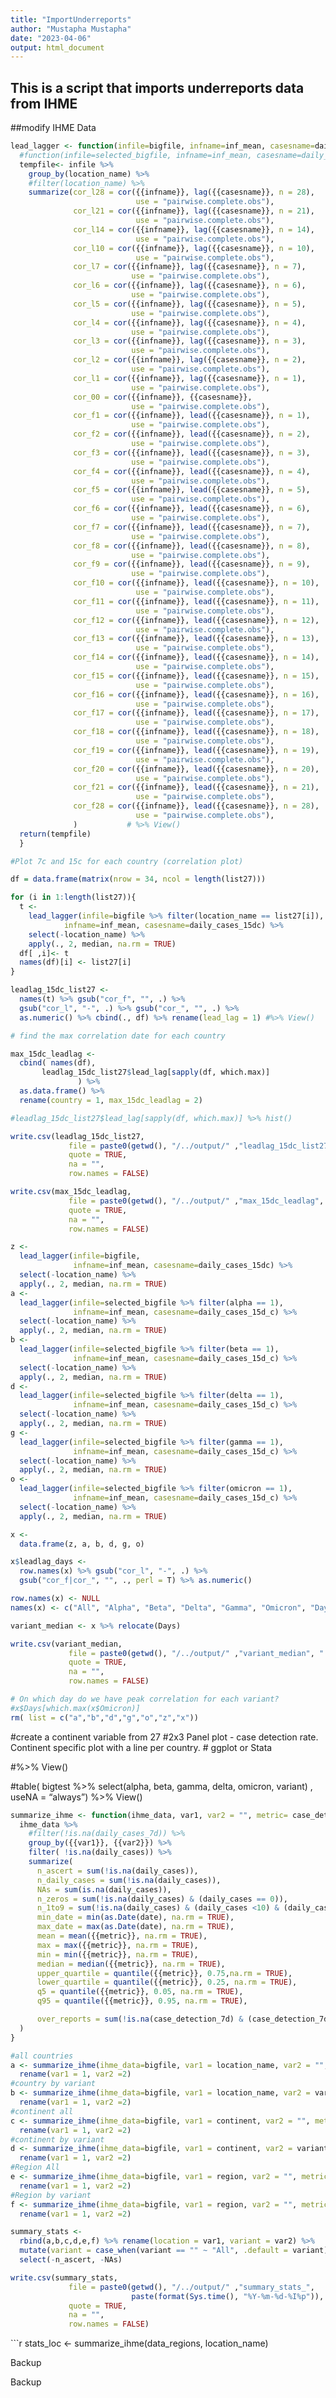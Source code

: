 ```yaml
---
title: "ImportUnderreports"
author: "Mustapha Mustapha"
date: "2023-04-06"
output: html_document
---
```

## This is a script that imports underreports data from IHME

##modify IHME Data
```r
lead_lagger <- function(infile=bigfile, infname=inf_mean, casesname=daily_cases_15dc){
  #function(infile=selected_bigfile, infname=inf_mean, casesname=daily_cases_7d)
  tempfile<- infile %>% 
    group_by(location_name) %>% 
    #filter(location_name) %>% 
    summarize(cor_l28 = cor({{infname}}, lag({{casesname}}, n = 28), 
                            use = "pairwise.complete.obs"),
              cor_l21 = cor({{infname}}, lag({{casesname}}, n = 21), 
                            use = "pairwise.complete.obs"),
              cor_l14 = cor({{infname}}, lag({{casesname}}, n = 14), 
                            use = "pairwise.complete.obs"),
              cor_l10 = cor({{infname}}, lag({{casesname}}, n = 10), 
                            use = "pairwise.complete.obs"),
              cor_l7 = cor({{infname}}, lag({{casesname}}, n = 7), 
                           use = "pairwise.complete.obs"),
              cor_l6 = cor({{infname}}, lag({{casesname}}, n = 6), 
                           use = "pairwise.complete.obs"),
              cor_l5 = cor({{infname}}, lag({{casesname}}, n = 5), 
                           use = "pairwise.complete.obs"),
              cor_l4 = cor({{infname}}, lag({{casesname}}, n = 4), 
                           use = "pairwise.complete.obs"),
              cor_l3 = cor({{infname}}, lag({{casesname}}, n = 3), 
                           use = "pairwise.complete.obs"),
              cor_l2 = cor({{infname}}, lag({{casesname}}, n = 2), 
                           use = "pairwise.complete.obs"),
              cor_l1 = cor({{infname}}, lag({{casesname}}, n = 1), 
                           use = "pairwise.complete.obs"),
              cor_00 = cor({{infname}}, {{casesname}}, 
                           use = "pairwise.complete.obs"),
              cor_f1 = cor({{infname}}, lead({{casesname}}, n = 1), 
                           use = "pairwise.complete.obs"),
              cor_f2 = cor({{infname}}, lead({{casesname}}, n = 2), 
                           use = "pairwise.complete.obs"),
              cor_f3 = cor({{infname}}, lead({{casesname}}, n = 3), 
                           use = "pairwise.complete.obs"),
              cor_f4 = cor({{infname}}, lead({{casesname}}, n = 4), 
                           use = "pairwise.complete.obs"),
              cor_f5 = cor({{infname}}, lead({{casesname}}, n = 5), 
                           use = "pairwise.complete.obs"),
              cor_f6 = cor({{infname}}, lead({{casesname}}, n = 6), 
                           use = "pairwise.complete.obs"),
              cor_f7 = cor({{infname}}, lead({{casesname}}, n = 7), 
                           use = "pairwise.complete.obs"),
              cor_f8 = cor({{infname}}, lead({{casesname}}, n = 8), 
                           use = "pairwise.complete.obs"),
              cor_f9 = cor({{infname}}, lead({{casesname}}, n = 9), 
                           use = "pairwise.complete.obs"),
              cor_f10 = cor({{infname}}, lead({{casesname}}, n = 10), 
                            use = "pairwise.complete.obs"),
              cor_f11 = cor({{infname}}, lead({{casesname}}, n = 11), 
                            use = "pairwise.complete.obs"),
              cor_f12 = cor({{infname}}, lead({{casesname}}, n = 12), 
                            use = "pairwise.complete.obs"),
              cor_f13 = cor({{infname}}, lead({{casesname}}, n = 13), 
                            use = "pairwise.complete.obs"),
              cor_f14 = cor({{infname}}, lead({{casesname}}, n = 14), 
                            use = "pairwise.complete.obs"),
              cor_f15 = cor({{infname}}, lead({{casesname}}, n = 15), 
                            use = "pairwise.complete.obs"),
              cor_f16 = cor({{infname}}, lead({{casesname}}, n = 16), 
                            use = "pairwise.complete.obs"),
              cor_f17 = cor({{infname}}, lead({{casesname}}, n = 17), 
                            use = "pairwise.complete.obs"),
              cor_f18 = cor({{infname}}, lead({{casesname}}, n = 18), 
                            use = "pairwise.complete.obs"),
              cor_f19 = cor({{infname}}, lead({{casesname}}, n = 19), 
                            use = "pairwise.complete.obs"),
              cor_f20 = cor({{infname}}, lead({{casesname}}, n = 20), 
                            use = "pairwise.complete.obs"),
              cor_f21 = cor({{infname}}, lead({{casesname}}, n = 21), 
                            use = "pairwise.complete.obs"),
              cor_f28 = cor({{infname}}, lead({{casesname}}, n = 28), 
                            use = "pairwise.complete.obs"),
              )           # %>% View()
  return(tempfile)
  }

```

```r
#Plot 7c and 15c for each country (correlation plot)

df = data.frame(matrix(nrow = 34, ncol = length(list27)))

for (i in 1:length(list27)){
  t <- 
    lead_lagger(infile=bigfile %>% filter(location_name == list27[i]), 
            infname=inf_mean, casesname=daily_cases_15dc) %>% 
    select(-location_name) %>%
    apply(., 2, median, na.rm = TRUE)
  df[ ,i]<- t
  names(df)[i] <- list27[i]
}

leadlag_15dc_list27 <- 
  names(t) %>% gsub("cor_f", "", .) %>% 
  gsub("cor_l", "-", .) %>% gsub("cor_", "", .) %>% 
  as.numeric() %>% cbind(., df) %>% rename(lead_lag = 1) #%>% View()

# find the max correlation date for each country

max_15dc_leadlag <- 
  cbind( names(df),
       leadlag_15dc_list27$lead_lag[sapply(df, which.max)]
               ) %>%
  as.data.frame() %>% 
  rename(country = 1, max_15dc_leadlag = 2)

#leadlag_15dc_list27$lead_lag[sapply(df, which.max)] %>% hist()

write.csv(leadlag_15dc_list27, 
             file = paste0(getwd(), "/../output/" ,"leadlag_15dc_list27", ".csv"),
             quote = TRUE,
             na = "",
             row.names = FALSE)

write.csv(max_15dc_leadlag, 
             file = paste0(getwd(), "/../output/" ,"max_15dc_leadlag", ".csv"),
             quote = TRUE,
             na = "",
             row.names = FALSE)


```

```r

z <-
  lead_lagger(infile=bigfile, 
              infname=inf_mean, casesname=daily_cases_15dc) %>% 
  select(-location_name) %>%
  apply(., 2, median, na.rm = TRUE)
a <- 
  lead_lagger(infile=selected_bigfile %>% filter(alpha == 1), 
              infname=inf_mean, casesname=daily_cases_15d_c) %>% 
  select(-location_name) %>%
  apply(., 2, median, na.rm = TRUE)
b <- 
  lead_lagger(infile=selected_bigfile %>% filter(beta == 1), 
              infname=inf_mean, casesname=daily_cases_15d_c) %>% 
  select(-location_name) %>%
  apply(., 2, median, na.rm = TRUE)
d <- 
  lead_lagger(infile=selected_bigfile %>% filter(delta == 1), 
              infname=inf_mean, casesname=daily_cases_15d_c) %>% 
  select(-location_name) %>%
  apply(., 2, median, na.rm = TRUE)
g <- 
  lead_lagger(infile=selected_bigfile %>% filter(gamma == 1), 
              infname=inf_mean, casesname=daily_cases_15d_c) %>% 
  select(-location_name) %>%
  apply(., 2, median, na.rm = TRUE)
o <- 
  lead_lagger(infile=selected_bigfile %>% filter(omicron == 1), 
              infname=inf_mean, casesname=daily_cases_15d_c) %>% 
  select(-location_name) %>%
  apply(., 2, median, na.rm = TRUE)

x <-
  data.frame(z, a, b, d, g, o)

x$leadlag_days <- 
  row.names(x) %>% gsub("cor_l", "-", .) %>% 
  gsub("cor_f|cor_", "", ., perl = T) %>% as.numeric()

row.names(x) <- NULL
names(x) <- c("All", "Alpha", "Beta", "Delta", "Gamma", "Omicron", "Days")

variant_median <- x %>% relocate(Days)

write.csv(variant_median, 
             file = paste0(getwd(), "/../output/" ,"variant_median", ".csv"),
             quote = TRUE,
             na = "",
             row.names = FALSE)

# On which day do we have peak correlation for each variant?
#x$Days[which.max(x$Omicron)]
rm( list = c("a","b","d","g","o","z","x"))


```


  #create a continent variable from 27 
#2x3 Panel plot - case detection rate. Continent specific plot with a line per country.
# ggplot or Stata
  
#%>% View()

#table( bigtest %>% select(alpha, beta, gamma, delta, omicron, variant) , useNA = "always") %>% View()

```r
summarize_ihme <- function(ihme_data, var1, var2 = "", metric= case_detection_7d){
  ihme_data %>%
    #filter(!is.na(daily_cases_7d)) %>% 
    group_by({{var1}}, {{var2}}) %>% 
    filter( !is.na(daily_cases)) %>%
    summarize(
      n_ascert = sum(!is.na(daily_cases)),
      n_daily_cases = sum(!is.na(daily_cases)),
      NAs = sum(is.na(daily_cases)),
      n_zeros = sum(!is.na(daily_cases) & (daily_cases == 0)),
      n_1to9 = sum(!is.na(daily_cases) & (daily_cases <10) & (daily_cases >0)),
      min_date = min(as.Date(date), na.rm = TRUE),
      max_date = max(as.Date(date), na.rm = TRUE),
      mean = mean({{metric}}, na.rm = TRUE),
      max = max({{metric}}, na.rm = TRUE),
      min = min({{metric}}, na.rm = TRUE),
      median = median({{metric}}, na.rm = TRUE),
      upper_quartile = quantile({{metric}}, 0.75,na.rm = TRUE),
      lower_quartile = quantile({{metric}}, 0.25, na.rm = TRUE),
      q5 = quantile({{metric}}, 0.05, na.rm = TRUE),
      q95 = quantile({{metric}}, 0.95, na.rm = TRUE),

      over_reports = sum(!is.na(case_detection_7d) & (case_detection_7d >1 ))
  )
}
```

```r

#all countries
a <- summarize_ihme(ihme_data=bigfile, var1 = location_name, var2 = "", metric= idr_v4) %>%
  rename(var1 = 1, var2 =2)
#country by variant
b <- summarize_ihme(ihme_data=bigfile, var1 = location_name, var2 = variant, metric= idr_v4) %>% 
  rename(var1 = 1, var2 =2)
#continent all
c <- summarize_ihme(ihme_data=bigfile, var1 = continent, var2 = "", metric= idr_v4) %>%
  rename(var1 = 1, var2 =2)
#continent by variant
d <- summarize_ihme(ihme_data=bigfile, var1 = continent, var2 = variant, metric= idr_v4) %>%
  rename(var1 = 1, var2 =2)
#Region All
e <- summarize_ihme(ihme_data=bigfile, var1 = region, var2 = "", metric= idr_v4) %>%
  rename(var1 = 1, var2 =2)
#Region by variant
f <- summarize_ihme(ihme_data=bigfile, var1 = region, var2 = "", metric= idr_v4) %>%
  rename(var1 = 1, var2 =2)

summary_stats <- 
  rbind(a,b,c,d,e,f) %>% rename(location = var1, variant = var2) %>% 
  mutate(variant = case_when(variant == "" ~ "All", .default = variant)) %>% 
  select(-n_ascert, -NAs)

write.csv(summary_stats, 
             file = paste0(getwd(), "/../output/" ,"summary_stats_", 
                           paste(format(Sys.time(), "%Y-%m-%d-%I%p")), ".csv"),
             quote = TRUE,
             na = "",
             row.names = FALSE)

```
```r
stats_loc <- summarize_ihme(data_regions, location_name)



############################### Backup ##################################
############################### Backup ##################################
